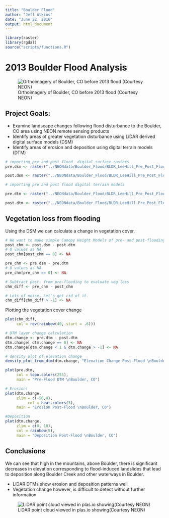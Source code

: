 ```yaml
---
title: "Boulder Flood"
author: "Jeff Atkins"
date: "June 22, 2016"
output: html_document
---
```


```r
library(raster)
library(rgdal)
source("scripts/functions.R")
```
# 2013 Boulder Flood Analysis
![Orthoimagery of Boulder, CO before 2013 flood (Courtesy NEON)](prefloodpic.png)

## Project Goals:

* Examine landscape changes following flood disturbance to the Boulder, CO area using NEON remote sensing products
* Identify areas of greater vegetation disturbance using LiDAR derived digital surface models (DSM)
* Identify areas of erosion and deposition using digital terrain models (DTM)

```r
# importing pre and post flood  digital surface rasters
pre.dsm <- raster("../NEONdata/Boulder_Flood/BLDR_LeeHill_Pre_Post_Flood/pre-flood/BLDR_pre_DSM/preDSM3.tif")

post.dsm <- raster("../NEONdata/Boulder_Flood/BLDR_LeeHill_Pre_Post_Flood/post-flood/postDSM/postDSM3.tif")

# importing pre and post flood digital terrain models

pre.dtm <- raster("../NEONdata/Boulder_Flood/BLDR_LeeHill_Pre_Post_Flood/pre-flood/BLDR_pre_DTM/preDTM3.tif")

post.dtm <- raster("../NEONdata/Boulder_Flood/BLDR_LeeHill_Pre_Post_Flood/post-flood/postDTM/postDTM3.tif")

```

## Vegetation loss from flooding

Using the DSM we can calculate a change in vegetation cover.
```r
# We want to make simple Canopy Height Models of pre- and post-flooding
post_chm <- post.dsm - post.dtm
# 0 values as NA
post_chm[post_chm == 0] <- NA

pre_chm <- pre.dsm - pre.dtm
# 0 values as NA
pre_chm[pre_chm == 0] <- NA

```

```r
# Subtract post- from pre-flooding to evaluate veg loss
chm_diff <- pre_chm - post_chm

# Lots of noise. Let's get rid of it.
chm_diff[chm_diff > -1] <- NA

```

Plotting the vegetation cover change
```r
plot(chm_diff,
     col = rev(rainbow(40, start = .6)))
```

```r
# DTM layer change calculation
dtm.change <- pre.dtm - post.dtm
dtm.change[ dtm.change == 0] <- NA
dtm.change[dtm.change < 1 & dtm.change > -1] <- NA

# density plot of elevation change
density_plot_from_dtm(dtm.change, "Elevation Change Post-Flood \nBoulder, CO")

plot(pre.dtm,
     col = topo.colors(255),
     main = "Pre-Flood DTM \nBoulder, CO")

# Erosion!
plot(dtm.change, 
     zlim = c(-50,0),
          col = heat.colors(5),
     main = "Erosion Post-Flood \nBoulder, CO")

#Deposition
plot(dtm.change,
     zlim = c(0, 10),
     col = rainbow(5),
     main = "Deposition Post-Flood \nBoulder, CO")

```

## Conclusions

We can see that high in the mountains, above Boulder, there is significant decreases in elevation corresponding to flood-induced landslides that lead to deposition along Boulder Creek and other waterways in Boulder.


* LiDAR DTMs show erosion and deposition patterns well
* Vegetation change however, is difficult to detect without further information

![LiDAR point cloud viewed in plas.io showing(Courtesy NEON)](lidar_point_cloud.png)

